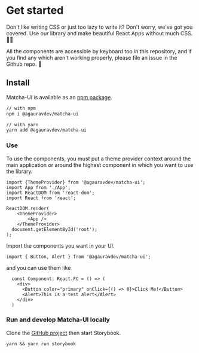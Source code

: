 
<Meta title="Getting-Started/Intro" />

# Get started

Don't like writing CSS or just too lazy to write it? Don't worry, we've got you covered. Use our library and make beautiful React Apps without much CSS. 😮‍💨

All the components are accessible by keyboard too in this repository, and if you find any which aren't working properly, please file an issue in the Github repo. 😬

## Install

Matcha-UI is available as an [npm package](https://www.npmjs.com/package/@agauravdev/matcha-ui).

```sh
// with npm
npm i @agauravdev/matcha-ui

// with yarn
yarn add @agauravdev/matcha-ui
```


### **Use**

To use the components, you must put a theme provider context around the main application or around the highest component in which you want to use the library.

```tsx
import {ThemeProvider} from '@agauravdev/matcha-ui';
import App from './App';
import ReactDOM from 'react-dom';
import React from 'react';

ReactDOM.render(
    <ThemeProvider>
    	<App />
    </ThemeProvider>
  document.getElementById('root');
);
```

Import the components you want in your UI.

`import { Button, Alert } from '@agauravdev/matcha-ui';`

and you can use them like

```tsx
  const Component: React.FC = () => (
    <div>
      <Button color="primary" onClick={() => 0}>Click Me!</Button>
      <Alert>This is a test alert</Alert>
    </div>
  )
```

### **Run and develop Matcha-UI locally**

Clone the [GitHub project](https://github.com/gauravggg21/matcha-ui/) then start Storybook.

`yarn && yarn run storybook`

